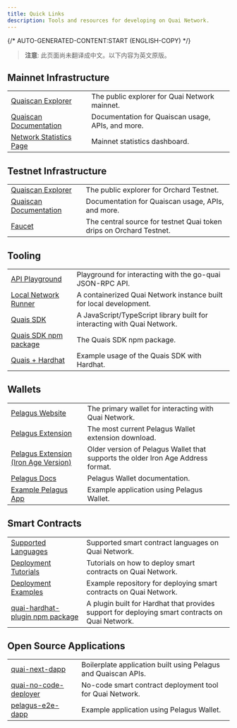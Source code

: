 ```yaml
---
title: Quick Links
description: Tools and resources for developing on Quai Network.
---
```


{/* AUTO-GENERATED-CONTENT:START (ENGLISH-COPY) */}

> **注意**: 此页面尚未翻译成中文。以下内容为英文原版。

## Mainnet Infrastructure

|                                                        |                                                   |
| ------------------------------------------------------ | ------------------------------------------------- |
| [Quaiscan Explorer](https://quaiscan.io/)              | The public explorer for Quai Network mainnet.     |
| [Quaiscan Documentation](https://docs.quaiscan.io/)    | Documentation for Quaiscan usage, APIs, and more. |
| [Network Statistics Page](https://stats.quai.network/) | Mainnet statistics dashboard.                     |

## Testnet Infrastructure

|                                                     |                                                                     |
| --------------------------------------------------- | ------------------------------------------------------------------- |
| [Quaiscan Explorer](https://orchard.quaiscan.io/)   | The public explorer for Orchard Testnet.                            |
| [Quaiscan Documentation](https://docs.quaiscan.io/) | Documentation for Quaiscan usage, APIs, and more.                   |
| [Faucet](https://orchard.faucet.quai.network/)      | The central source for testnet Quai token drips on Orchard Testnet. |

## Tooling

|                                                                                              |                                                                          |
| -------------------------------------------------------------------------------------------- | ------------------------------------------------------------------------ |
| [API Playground](/cn/build/playground/overview)                                                 | Playground for interacting with the go-quai JSON-RPC API.                |
| [Local Network Runner](/cn/guides/client/local-node)                                            | A containerized Quai Network instance built for local development.       |
| [Quais SDK](/cn/sdk/introduction.mdx)                                                           | A JavaScript/TypeScript library built for interacting with Quai Network. |
| [Quais SDK npm package](https://www.npmjs.com/package/quais)                                 | The Quais SDK npm package.                                               |
| [Quais + Hardhat](https://github.com/dominant-strategies/hardhat-example/tree/main/Solidity) | Example usage of the Quais SDK with Hardhat.                             |

## Wallets

|                                                                                                                           |                                                                                  |
| ------------------------------------------------------------------------------------------------------------------------- | -------------------------------------------------------------------------------- |
| [Pelagus Website](https://pelaguswallet.io/)                                                                              | The primary wallet for interacting with Quai Network.                            |
| [Pelagus Extension](https://chromewebstore.google.com/detail/pelagus/nhccebmfjcbhghphpclcfdkkekheegop)                    | The most current Pelagus Wallet extension download.                              |
| [Pelagus Extension (Iron Age Version)](https://chromewebstore.google.com/detail/pelagus/gaegollnpijhedifeeeepdoffkgfcmbc) | Older version of Pelagus Wallet that supports the older Iron Age Address format. |
| [Pelagus Docs](https://pelaguswallet.io/docs/)                                                                            | Pelagus Wallet documentation.                                                    |
| [Example Pelagus App](https://github.com/PelagusWallet/pelagus-e2e-dapp)                                                  | Example application using Pelagus Wallet.                                        |

## Smart Contracts

|                                                                                      |                                                                                                 |
| ------------------------------------------------------------------------------------ | ----------------------------------------------------------------------------------------------- |
| [Supported Languages](/cn/build/smart-contracts/languages/)                             | Supported smart contract languages on Quai Network.                                             |
| [Deployment Tutorials](/cn/guides/development/)                                         | Tutorials on how to deploy smart contracts on Quai Network.                                     |
| [Deployment Examples](https://github.com/dominant-strategies/hardhat-example)        | Example repository for deploying smart contracts on Quai Network.                               |
| [quai-hardhat-plugin npm package](https://www.npmjs.com/package/quai-hardhat-plugin) | A plugin built for Hardhat that provides support for deploying smart contracts on Quai Network. |

## Open Source Applications

|                                                                                       |                                                                |
| ------------------------------------------------------------------------------------- | -------------------------------------------------------------- |
| [quai-next-dapp](https://github.com/dominant-strategies/quai-next-dapp)               | Boilerplate application built using Pelagus and Quaiscan APIs. |
| [quai-no-code-deployer](https://github.com/dominant-strategies/quai-no-code-deployer) | No-code smart contract deployment tool for Quai Network.       |
| [pelagus-e2e-dapp](https://github.com/PelagusWallet/pelagus-e2e-dapp)                 | Example application using Pelagus Wallet.                      |
